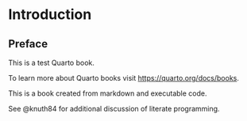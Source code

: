 # Introduction 

##  Preface

This is a test Quarto book.

To learn more about Quarto books visit <https://quarto.org/docs/books>.


This is a book created from markdown and executable code.

See @knuth84 for additional discussion of literate programming.
